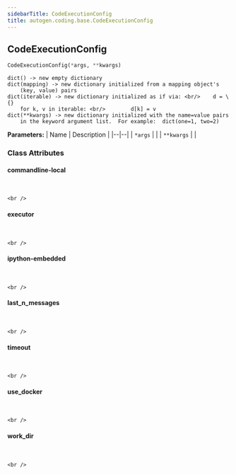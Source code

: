 ```yaml
---
sidebarTitle: CodeExecutionConfig
title: autogen.coding.base.CodeExecutionConfig
---
```

<h2 id="autogen.coding.base.CodeExecutionConfig" class="doc doc-heading">
    <code class="doc-symbol doc-symbol-heading doc-symbol-class"></code>
    <span class="doc doc-object-name doc-class-name">CodeExecutionConfig</span>
</h2>

```python
CodeExecutionConfig(*args, **kwargs)
```

    dict() -> new empty dictionary
    dict(mapping) -> new dictionary initialized from a mapping object's
        (key, value) pairs
    dict(iterable) -> new dictionary initialized as if via: <br/>    d = \{}
        for k, v in iterable: <br/>        d[k] = v
    dict(**kwargs) -> new dictionary initialized with the name=value pairs
        in the keyword argument list.  For example:  dict(one=1, two=2)

<b>Parameters:</b>
| Name | Description |
|--|--|
| `*args` |  |
| `**kwargs` |  |

### Class Attributes

<code class="doc-symbol doc-symbol-heading doc-symbol-attribute"></code>
#### commandline-local
<br />

    <br />

<code class="doc-symbol doc-symbol-heading doc-symbol-attribute"></code>
#### executor
<br />

    <br />

<code class="doc-symbol doc-symbol-heading doc-symbol-attribute"></code>
#### ipython-embedded
<br />

    <br />

<code class="doc-symbol doc-symbol-heading doc-symbol-attribute"></code>
#### last_n_messages
<br />

    <br />

<code class="doc-symbol doc-symbol-heading doc-symbol-attribute"></code>
#### timeout
<br />

    <br />

<code class="doc-symbol doc-symbol-heading doc-symbol-attribute"></code>
#### use_docker
<br />

    <br />

<code class="doc-symbol doc-symbol-heading doc-symbol-attribute"></code>
#### work_dir
<br />

    <br />